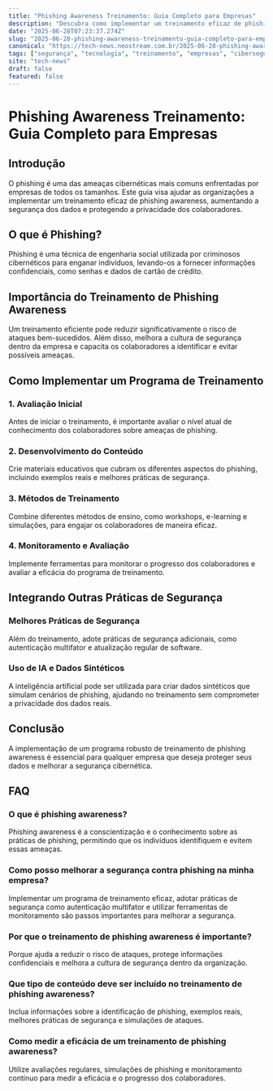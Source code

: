 ```yaml
---
title: "Phishing Awareness Treinamento: Guia Completo para Empresas"
description: "Descubra como implementar um treinamento eficaz de phishing awareness em sua empresa para proteger seus dados e melhorar a segurança digital."
date: "2025-06-28T07:23:37.274Z"
slug: "2025-06-28-phishing-awareness-treinamento-guia-completo-para-empresas"
canonical: "https://tech-news.neostream.com.br/2025-06-28-phishing-awareness-treinamento-guia-completo-para-empresas"
tags: ["segurança", "tecnologia", "treinamento", "empresas", "cibersegurança"]
site: "tech-news"
draft: false
featured: false
---
```


# Phishing Awareness Treinamento: Guia Completo para Empresas

## Introdução
O phishing é uma das ameaças cibernéticas mais comuns enfrentadas por empresas de todos os tamanhos. Este guia visa ajudar as organizações a implementar um treinamento eficaz de phishing awareness, aumentando a segurança dos dados e protegendo a privacidade dos colaboradores.

## O que é Phishing?
Phishing é uma técnica de engenharia social utilizada por criminosos cibernéticos para enganar indivíduos, levando-os a fornecer informações confidenciais, como senhas e dados de cartão de crédito.

## Importância do Treinamento de Phishing Awareness
Um treinamento eficiente pode reduzir significativamente o risco de ataques bem-sucedidos. Além disso, melhora a cultura de segurança dentro da empresa e capacita os colaboradores a identificar e evitar possíveis ameaças.

## Como Implementar um Programa de Treinamento
### 1. Avaliação Inicial
Antes de iniciar o treinamento, é importante avaliar o nível atual de conhecimento dos colaboradores sobre ameaças de phishing.

### 2. Desenvolvimento do Conteúdo
Crie materiais educativos que cubram os diferentes aspectos do phishing, incluindo exemplos reais e melhores práticas de segurança.

### 3. Métodos de Treinamento
Combine diferentes métodos de ensino, como workshops, e-learning e simulações, para engajar os colaboradores de maneira eficaz.

### 4. Monitoramento e Avaliação
Implemente ferramentas para monitorar o progresso dos colaboradores e avaliar a eficácia do programa de treinamento.

## Integrando Outras Práticas de Segurança
### Melhores Práticas de Segurança
Além do treinamento, adote práticas de segurança adicionais, como autenticação multifator e atualização regular de software.

### Uso de IA e Dados Sintéticos
A inteligência artificial pode ser utilizada para criar dados sintéticos que simulam cenários de phishing, ajudando no treinamento sem comprometer a privacidade dos dados reais.

## Conclusão
A implementação de um programa robusto de treinamento de phishing awareness é essencial para qualquer empresa que deseja proteger seus dados e melhorar a segurança cibernética.

## FAQ

### O que é phishing awareness?
Phishing awareness é a conscientização e o conhecimento sobre as práticas de phishing, permitindo que os indivíduos identifiquem e evitem essas ameaças.

### Como posso melhorar a segurança contra phishing na minha empresa?
Implementar um programa de treinamento eficaz, adotar práticas de segurança como autenticação multifator e utilizar ferramentas de monitoramento são passos importantes para melhorar a segurança.

### Por que o treinamento de phishing awareness é importante?
Porque ajuda a reduzir o risco de ataques, protege informações confidenciais e melhora a cultura de segurança dentro da organização.

### Que tipo de conteúdo deve ser incluído no treinamento de phishing awareness?
Inclua informações sobre a identificação de phishing, exemplos reais, melhores práticas de segurança e simulações de ataques.

### Como medir a eficácia de um treinamento de phishing awareness?
Utilize avaliações regulares, simulações de phishing e monitoramento contínuo para medir a eficácia e o progresso dos colaboradores.